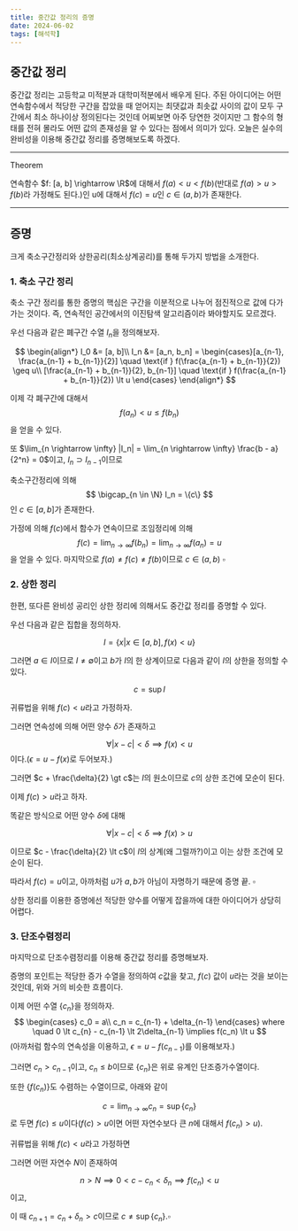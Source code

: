 ```yaml
---
title: 중간값 정리의 증명
date: 2024-06-02
tags: [해석학]
---
```


## 중간값 정리

중간값 정리는 고등학교 미적분과 대학미적분에서 배우게 된다.
주된 아이디어는 어떤 연속함수에서 적당한 구간을 잡았을 때 얻어지는 최댓값과 최솟값 사이의 값이 모두 구간에서 최소 하나이상 정의된다는 것인데 어찌보면 아주 당연한 것이지만 그 함수의 형태를 전혀 몰라도 어떤 값의 존재성을 알 수 있다는 점에서 의미가 있다.
오늘은 실수의 완비성을 이용해 중간값 정리를 증명해보도록 하겠다.

---
Theorem 

연속함수 $f: [a, b] \rightarrow \R$에 대해서 $f(a) < u < f(b)$(반대로 $f(a) > u > f(b)$라 가정해도 된다.)인 u에 대해서 $f(c)=u$인 $c \in (a, b)$가 존재한다.

---

## 증명

크게 축소구간정리와 상한공리(최소상계공리)를 통해 두가지 방법을 소개한다.

### 1. 축소 구간 정리

축소 구간 정리를 통한 증명의 핵심은 구간을 이분적으로 나누어 점진적으로 값에 다가가는 것이다.
즉, 연속적인 공간에서의 이진탐색 알고리즘이라 봐야할지도 모르겠다.

우선 다음과 같은 폐구간 수열 $I_n$을 정의해보자.

$$
\begin{align*}
I_0 &= [a, b]\\
I_n &= [a_n, b_n] = \begin{cases}[a_{n-1}, \frac{a_{n-1} + b_{n-1}}{2}] \quad \text{if } f(\frac{a_{n-1} + b_{n-1}}{2}) \geq u\\
[\frac{a_{n-1} + b_{n-1}}{2}, b_{n-1}] \quad \text{if } f(\frac{a_{n-1} + b_{n-1}}{2}) \lt u
\end{cases}
\end{align*}
$$

이제 각 폐구간에 대해서
$$
 f(a_n) \lt u \leq f(b_n)
$$
을 얻을 수 있다.

또 $\lim_{n \rightarrow \infty} |I_n| = \lim_{n \rightarrow \infty} \frac{b - a}{2^n} = 0$이고, $I_n \supset I_{n-1}$이므로

축소구간정리에 의해
$$
\bigcap_{n \in \N} I_n = \{c\}
$$
인 $c \in [a, b]$가 존재한다.

가정에 의해 $f(c)$에서 함수가 연속이므로 조임정리에 의해
$$
f(c) = \lim_{n \rightarrow \infty} f(b_n) = \lim_{n \rightarrow \infty} f(a_n) = u
$$
을 얻을 수 있다. 마지막으로 $f(a) \neq f(c) \neq f(b)$이므로 $c \in (a, b)$ $\square$

### 2. 상한 정리

한편, 또다른 완비성 공리인 상한 정리에 의해서도 중간값 정리를 증명할 수 있다.

우선 다음과 같은 집합을 정의하자.

$$
I = \{x| x \in [a, b], f(x) < u \}
$$

그러면 $a \in I$이므로 $I \neq \emptyset$이고 $b$가 $I$의 한 상계이므로 다음과 같이 $I$의 상한을 정의할 수 있다.

$$
c = \sup{ I}
$$

귀류법을 위해 $f(c) \lt u$라고 가정하자.

그러면 연속성에 의해 어떤 양수 $\delta$가 존재하고

$$
\forall |x - c| \lt \delta \implies f(x) < u
$$
이다.($\epsilon = u - f(x)$로 두어보자.)

그러면 $c + \frac{\delta}{2} \gt c$는 $I$의 원소이므로 $c$의 상한 조건에 모순이 된다.

이제 $f(c) \gt u$라고 하자.

똑같은 방식으로 어떤 양수 $\delta$에 대해

$$
\forall |x - c| \lt \delta \implies f(x) > u
$$

이므로 $c - \frac{\delta}{2} \lt c$이 $I$의 상계(왜 그럴까?)이고 이는 상한 조건에 모순이 된다.

따라서 $f(c) = u$이고, 아까처럼 $u$가 $a, b$가 아님이 자명하기 때문에 증명 끝. $\square$ 

상한 정리를 이용한 증명에선 적당한 양수를 어떻게 잡을까에 대한 아이디어가 상당히 어렵다.

### 3. 단조수렴정리

마지막으로 단조수렴정리를 이용해 중간값 정리를 증명해보자.

증명의 포인트는 적당한 증가 수열을 정의하여 $c$값을 찾고, $f(c)$ 값이 $u$라는 것을 보이는 것인데, 위와 거의 비슷한 흐름이다.

이제 어떤 수열 $\{c_n\}$을 정의하자.
$$
\begin{cases}
c_0 = a\\
c_n = c_{n-1} + \delta_{n-1}
\end{cases}
where \quad 0 \lt c_{n} - c_{n-1} \lt 2\delta_{n-1} \implies f(c_n) \lt u
$$
(아까처럼 함수의 연속성을 이용하고, $\epsilon = u - f(c_{n-1})$를 이용해보자.)

그러면 $c_n \gt c_{n-1}$이고, $c_n \leq b$이므로 $\{c_n\}$은 위로 유계인 단조증가수열이다.

또한 $\{f(c_n)\}$도 수렴하는 수열이므로, 아래와 같이

$$
c = \lim_{n \rightarrow \infty} c_n = \sup \{c_n\}
$$
로 두면 $f(c) \leq u$이다($f(c) \gt u$이면 어떤 자연수보다 큰 $n$에 대해서 $f(c_n) > u$).

귀류법을 위해 $f(c) < u$라고 가정하면

그러면 어떤 자연수 $N$이 존재하여

$$
n \gt N \implies 0 \lt c - c_n \lt \delta_n \implies f(c_n) \lt u
$$
이고,

이 때 $c_{n+1} = c_n + \delta_n \gt c$이므로 $c \neq \sup \{c_n\}$.$\square$
